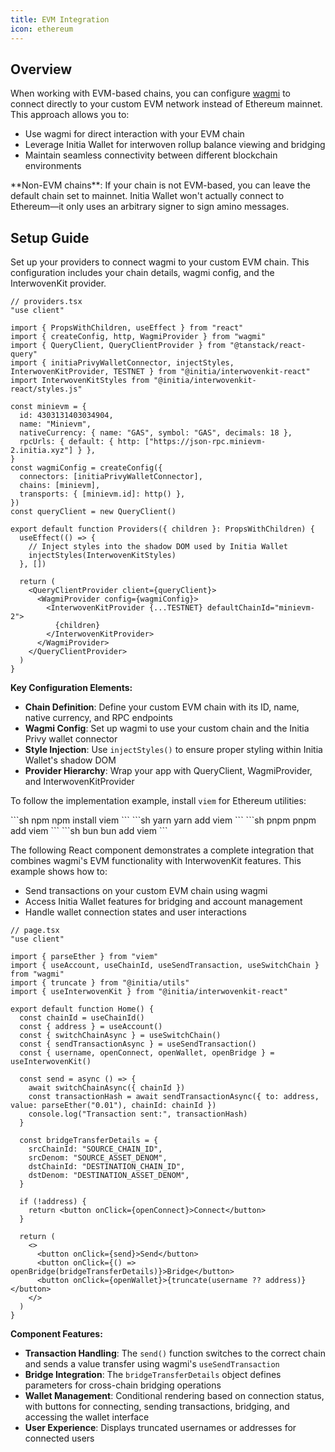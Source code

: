 ```yaml
---
title: EVM Integration
icon: ethereum
---
```


## Overview

When working with EVM-based chains, you can configure [wagmi](https://wagmi.sh/) to connect directly to your custom EVM network instead of Ethereum mainnet. This approach allows you to:

- Use wagmi for direct interaction with your EVM chain
- Leverage Initia Wallet for interwoven rollup balance viewing and bridging
- Maintain seamless connectivity between different blockchain environments

<Info>
  **Non-EVM chains**: If your chain is not EVM-based, you can leave the default chain set to mainnet. Initia Wallet won't actually connect to Ethereum—it only uses an arbitrary signer to sign amino messages.
</Info>

## Setup Guide

<Steps>
<Step title="Configure Providers">

Set up your providers to connect wagmi to your custom EVM chain. This configuration includes your chain details, wagmi config, and the InterwovenKit provider.

```tsx
// providers.tsx
"use client"

import { PropsWithChildren, useEffect } from "react"
import { createConfig, http, WagmiProvider } from "wagmi"
import { QueryClient, QueryClientProvider } from "@tanstack/react-query"
import { initiaPrivyWalletConnector, injectStyles, InterwovenKitProvider, TESTNET } from "@initia/interwovenkit-react"
import InterwovenKitStyles from "@initia/interwovenkit-react/styles.js"

const minievm = {
  id: 4303131403034904,
  name: "Minievm",
  nativeCurrency: { name: "GAS", symbol: "GAS", decimals: 18 },
  rpcUrls: { default: { http: ["https://json-rpc.minievm-2.initia.xyz"] } },
}
const wagmiConfig = createConfig({
  connectors: [initiaPrivyWalletConnector],
  chains: [minievm],
  transports: { [minievm.id]: http() },
})
const queryClient = new QueryClient()

export default function Providers({ children }: PropsWithChildren) {
  useEffect(() => {
    // Inject styles into the shadow DOM used by Initia Wallet
    injectStyles(InterwovenKitStyles)
  }, [])

  return (
    <QueryClientProvider client={queryClient}>
      <WagmiProvider config={wagmiConfig}>
        <InterwovenKitProvider {...TESTNET} defaultChainId="minievm-2">
          {children}
        </InterwovenKitProvider>
      </WagmiProvider>
    </QueryClientProvider>
  )
}
```

**Key Configuration Elements:**

- **Chain Definition**: Define your custom EVM chain with its ID, name, native currency, and RPC endpoints
- **Wagmi Config**: Set up wagmi to use your custom chain and the Initia Privy wallet connector
- **Style Injection**: Use `injectStyles()` to ensure proper styling within Initia Wallet's shadow DOM
- **Provider Hierarchy**: Wrap your app with QueryClient, WagmiProvider, and InterwovenKitProvider

</Step>
<Step title="Install Dependencies">

To follow the implementation example, install `viem` for Ethereum utilities:


<Tabs>
  <Tab title="npm">
  ```sh npm
  npm install viem
  ```
  </Tab>
  <Tab title="yarn">
  ```sh yarn
  yarn add viem
  ```
  </Tab>
  <Tab title="pnpm">
  ```sh pnpm
  pnpm add viem
  ```
  </Tab>
  <Tab title="bun">
  ```sh bun
  bun add viem
  ```
  </Tab>
</Tabs>

</Step>
<Step title="Implementation Example">

The following React component demonstrates a complete integration that combines wagmi's EVM functionality with InterwovenKit features. This example shows how to:

- Send transactions on your custom EVM chain using wagmi
- Access Initia Wallet features for bridging and account management
- Handle wallet connection states and user interactions

```tsx
// page.tsx
"use client"

import { parseEther } from "viem"
import { useAccount, useChainId, useSendTransaction, useSwitchChain } from "wagmi"
import { truncate } from "@initia/utils"
import { useInterwovenKit } from "@initia/interwovenkit-react"

export default function Home() {
  const chainId = useChainId()
  const { address } = useAccount()
  const { switchChainAsync } = useSwitchChain()
  const { sendTransactionAsync } = useSendTransaction()
  const { username, openConnect, openWallet, openBridge } = useInterwovenKit()

  const send = async () => {
    await switchChainAsync({ chainId })
    const transactionHash = await sendTransactionAsync({ to: address, value: parseEther("0.01"), chainId: chainId })
    console.log("Transaction sent:", transactionHash)
  }

  const bridgeTransferDetails = {
    srcChainId: "SOURCE_CHAIN_ID",
    srcDenom: "SOURCE_ASSET_DENOM",
    dstChainId: "DESTINATION_CHAIN_ID",
    dstDenom: "DESTINATION_ASSET_DENOM",
  }

  if (!address) {
    return <button onClick={openConnect}>Connect</button>
  }

  return (
    <>
      <button onClick={send}>Send</button>
      <button onClick={() => openBridge(bridgeTransferDetails)}>Bridge</button>
      <button onClick={openWallet}>{truncate(username ?? address)}</button>
    </>
  )
}
```

**Component Features:**

- **Transaction Handling**: The `send()` function switches to the correct chain and sends a value transfer using wagmi's `useSendTransaction`
- **Bridge Integration**: The `bridgeTransferDetails` object defines parameters for cross-chain bridging operations
- **Wallet Management**: Conditional rendering based on connection status, with buttons for connecting, sending transactions, bridging, and accessing the wallet interface
- **User Experience**: Displays truncated usernames or addresses for connected users

</Step>
</Steps>
